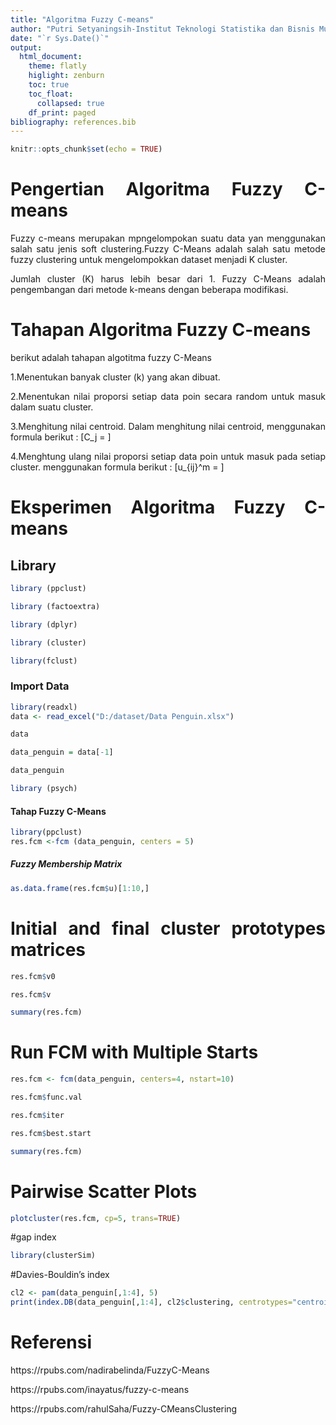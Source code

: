 ```yaml
---
title: "Algoritma Fuzzy C-means"
author: "Putri Setyaningsih-Institut Teknologi Statistika dan Bisnis Muhammadiyah"
date: "`r Sys.Date()`"
output: 
  html_document:
    theme: flatly
    higlight: zenburn
    toc: true
    toc_float:
      collapsed: true
    df_print: paged
bibliography: references.bib
---
```


```{=html}
<style>
body{
text-align: justify}
</style>
```
```r
knitr::opts_chunk$set(echo = TRUE)
```

# Pengertian Algoritma Fuzzy C-means

Fuzzy c-means merupakan  mpngelompokan suatu data yan menggunakan salah satu jenis soft clustering.Fuzzy C-Means adalah  salah satu metode fuzzy clustering untuk mengelompokkan dataset menjadi K cluster.

Jumlah cluster (K) harus lebih besar dari 1. Fuzzy C-Means adalah pengembangan dari metode k-means dengan beberapa modifikasi.

# Tahapan Algoritma Fuzzy C-means

berikut adalah tahapan algotitma fuzzy C-Means

1.Menentukan banyak cluster (k) yang akan dibuat.

2.Menentukan nilai proporsi setiap data poin secara random untuk masuk dalam suatu cluster.

3.Menghitung nilai centroid. Dalam menghitung nilai centroid, menggunakan formula berikut :
\[C_j = \frac{\sum u_{ij}^mx}{\sum u_{ij}^m}\]

4.Menghtung ulang nilai proporsi setiap data poin untuk masuk pada setiap cluster. menggunakan formula berikut :
\[u_{ij}^m = \frac{1}{\sum (\frac{|x_i - c_j|}{|x_i - c_k|})^\frac{2}{m-1}}\]

# Eksperimen Algoritma Fuzzy C-means

## Library
```r
library (ppclust)
```

```r
library (factoextra)
```

```r
library (dplyr)
```

```r
library (cluster)
```

```r
library(fclust)
```

### Import Data

```r
library(readxl)
data <- read_excel("D:/dataset/Data Penguin.xlsx")
```

```r
data
```

```r
data_penguin = data[-1]
```

```r
data_penguin
```

```r
library (psych)
```

#### Tahap Fuzzy C-Means

```r
library(ppclust)
res.fcm <-fcm (data_penguin, centers = 5)
```

##### Fuzzy Membership Matrix

```r
as.data.frame(res.fcm$u)[1:10,]
```

# Initial and final cluster prototypes matrices
```r
res.fcm$v0
```

```r
res.fcm$v
```

```r
summary(res.fcm)
```


# Run FCM with Multiple Starts

```r
res.fcm <- fcm(data_penguin, centers=4, nstart=10)

res.fcm$func.val
```

```r
res.fcm$iter
```

```r
res.fcm$best.start
```

```r
summary(res.fcm)
```

# Pairwise Scatter Plots

```r
plotcluster(res.fcm, cp=5, trans=TRUE)
```

#gap index
```r
library(clusterSim)
```

#Davies-Bouldin’s index

```r
cl2 <- pam(data_penguin[,1:4], 5)
print(index.DB(data_penguin[,1:4], cl2$clustering, centrotypes="centroids"))
```

# Referensi

https://rpubs.com/nadirabelinda/FuzzyC-Means

https://rpubs.com/inayatus/fuzzy-c-means

https://rpubs.com/rahulSaha/Fuzzy-CMeansClustering